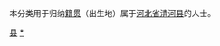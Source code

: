 {{Catnav|頁面分類|各種主題的頁面分類|依中国各省来作的分类|各地中国人|河北人|邢台人}}
{{Catnav|頁面分類|人物|各國人物|中国人|各地中国人|河北人|邢台人}}

本分类用于归纳[[籍贯|籍贯]]（出生地）属于[[河北省|河北省]][[清河县|清河县]]的人士。

[[Category:邢台人|县]]
[[Category:清河县|*]]